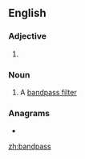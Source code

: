 {{also|band-pass}}
==English==

===Adjective===
{{en-adj|-}}

# {{alternative spelling of|band-pass|lang=en}}

===Noun===
{{en-noun|es}}

# A [[bandpass filter]]

===Anagrams===
* {{l|en|passband}}

[[zh:bandpass]]